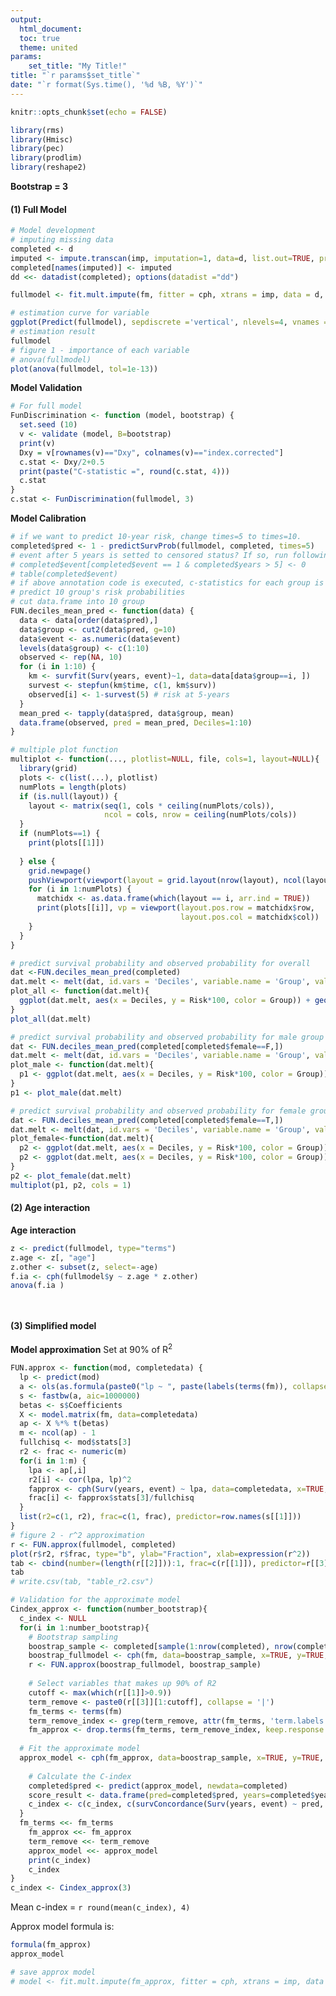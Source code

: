 ```yaml
---
output: 
  html_document:
  toc: true
  theme: united
params: 
    set_title: "My Title!"
title: "`r params$set_title`"
date: "`r format(Sys.time(), '%d %B, %Y')`"
---
```


```r
knitr::opts_chunk$set(echo = FALSE)

library(rms)
library(Hmisc)
library(pec)
library(prodlim)
library(reshape2)
```

**Bootstrap = 3**

#### (1) Full Model 
```r
# Model development 
# imputing missing data
completed <- d
imputed <- impute.transcan(imp, imputation=1, data=d, list.out=TRUE, pr=FALSE, check=FALSE) 
completed[names(imputed)] <- imputed
dd <<- datadist(completed); options(datadist ="dd")

fullmodel <- fit.mult.impute(fm, fitter = cph, xtrans = imp, data = d, x=TRUE, y=TRUE, surv=TRUE, time.inc=5)
```

```r
# estimation curve for variable
ggplot(Predict(fullmodel), sepdiscrete ='vertical', nlevels=4, vnames ='names')
# estimation result
fullmodel
# figure 1 - importance of each variable
# anova(fullmodel)
plot(anova(fullmodel, tol=1e-13))
```

**Model Validation**
```r
# For full model
FunDiscrimination <- function (model, bootstrap) {
  set.seed (10)
  v <- validate (model, B=bootstrap)
  print(v)
  Dxy = v[rownames(v)=="Dxy", colnames(v)=="index.corrected"]
  c.stat <- Dxy/2+0.5
  print(paste("C-statistic =", round(c.stat, 4)))
  c.stat
}
c.stat <- FunDiscrimination(fullmodel, 3)
```

**Model Calibration**
  
```r
# if we want to predict 10-year risk, change times=5 to times=10.
completed$pred <- 1 - predictSurvProb(fullmodel, completed, times=5)
# event after 5 years is setted to censored status? If so, run following code 
# completed$event[completed$event == 1 & completed$years > 5] <- 0
# table(completed$event)
# if above annotation code is executed, c-statistics for each group is slightly larger.
# predict 10 group's risk probabilities
# cut data.frame into 10 group
FUN.deciles_mean_pred <- function(data) {
  data <- data[order(data$pred),]
  data$group <- cut2(data$pred, g=10)
  data$event <- as.numeric(data$event)
  levels(data$group) <- c(1:10)
  observed <- rep(NA, 10)
  for (i in 1:10) {
    km <- survfit(Surv(years, event)~1, data=data[data$group==i, ])
    survest <- stepfun(km$time, c(1, km$surv))
    observed[i] <- 1-survest(5) # risk at 5-years
  }
  mean_pred <- tapply(data$pred, data$group, mean)
  data.frame(observed, pred = mean_pred, Deciles=1:10)
}

# multiple plot function
multiplot <- function(..., plotlist=NULL, file, cols=1, layout=NULL){
  library(grid)
  plots <- c(list(...), plotlist)
  numPlots = length(plots)
  if (is.null(layout)) {
    layout <- matrix(seq(1, cols * ceiling(numPlots/cols)),
                     ncol = cols, nrow = ceiling(numPlots/cols))
  }
  if (numPlots==1) {
    print(plots[[1]])
    
  } else {
    grid.newpage()
    pushViewport(viewport(layout = grid.layout(nrow(layout), ncol(layout))))
    for (i in 1:numPlots) {
      matchidx <- as.data.frame(which(layout == i, arr.ind = TRUE))
      print(plots[[i]], vp = viewport(layout.pos.row = matchidx$row,
                                      layout.pos.col = matchidx$col))
    }
  }
}

# predict survival probability and observed probability for overall
dat <-FUN.deciles_mean_pred(completed)
dat.melt <- melt(dat, id.vars = 'Deciles', variable.name = 'Group', value.name = 'Risk')
plot_all <- function(dat.melt){
  ggplot(dat.melt, aes(x = Deciles, y = Risk*100, color = Group)) + geom_point(size = 4) +  xlab("Tenth of predicted risk") + ylab("5 year risk (%)") + theme(axis.title.x = element_text(size=14), axis.title.y = element_text(size=14), axis.text.y = element_text(size=12)) + scale_x_continuous(breaks = NULL) + scale_y_continuous(breaks=seq(0, 100, 10)) + scale_color_manual(values = c("observed" = 'skyblue1','pred' = 'darkblue'), labels=c("observed" = 'Observed','pred' = 'Predicted')) + theme(legend.position="bottom", legend.title=element_blank(), legend.text = element_text(size = 12, face = "bold"))
}
plot_all(dat.melt)
```

```r
# predict survival probability and observed probability for male group
dat <- FUN.deciles_mean_pred(completed[completed$female==F,])
dat.melt <- melt(dat, id.vars = 'Deciles', variable.name = 'Group', value.name = 'Risk')
plot_male <- function(dat.melt){
  p1 <- ggplot(dat.melt, aes(x = Deciles, y = Risk*100, color = Group)) + geom_point(size = 4) +  xlab("Tenth of predicted risk") + ylab("5 year risk (%)") + theme(axis.title.x = element_text(size=14), axis.title.y = element_text(size=14), axis.text.y = element_text(size=12)) + scale_x_continuous(breaks = NULL) + scale_y_continuous(breaks=seq(0, 100, 10)) + scale_color_manual(values = c("observed" = 'skyblue1','pred' = 'darkblue'), labels=c("observed" = 'Observed','pred' = 'Predicted')) + theme(legend.position="bottom", legend.title=element_blank(), legend.text = element_text(size = 12, face = "bold")) + ggtitle("Male") 
}
p1 <- plot_male(dat.melt)

# predict survival probability and observed probability for female group
dat <- FUN.deciles_mean_pred(completed[completed$female==T,])
dat.melt <- melt(dat, id.vars = 'Deciles', variable.name = 'Group', value.name = 'Risk')
plot_female<-function(dat.melt){
  p2 <- ggplot(dat.melt, aes(x = Deciles, y = Risk*100, color = Group)) + geom_point(size = 4) +  xlab("Tenth of predicted risk") + ylab("5 year risk (%)") + theme(axis.title.x = element_text(size=14), axis.title.y = element_text(size=14), axis.text.y = element_text(size=12)) + scale_x_continuous(breaks = NULL) + scale_y_continuous(breaks=seq(0, 100, 10)) + scale_color_manual(values = c("observed" = 'pink','pred' = 'darkred'), labels=c("observed" = 'Observed','pred' = 'Predicted')) + theme(legend.position="bottom", legend.title=element_blank(), legend.text = element_text(size = 12, face = "bold")) + ggtitle("Female") 
  p2 <- ggplot(dat.melt, aes(x = Deciles, y = Risk*100, color = Group)) + geom_point(size = 4) +  xlab("Tenth of predicted risk") + ylab("5 year risk (%)") + theme(axis.title.x = element_text(size=14), axis.title.y = element_text(size=14), axis.text.y = element_text(size=12)) + scale_x_continuous(breaks = NULL) + scale_y_continuous(breaks=seq(0, 100, 10)) + scale_color_manual(values = c("observed" = 'pink','pred' = 'darkred'), labels=c("observed" = 'Observed','pred' = 'Predicted')) + theme(legend.position="bottom", legend.title=element_blank(), legend.text = element_text(size = 12, face = "bold")) + ggtitle("Female") 
}
p2 <- plot_female(dat.melt)
multiplot(p1, p2, cols = 1)
```

#### (2) Age interaction 
**Age interaction**
``` r
z <- predict(fullmodel, type="terms")
z.age <- z[, "age"]
z.other <- subset(z, select=-age)
f.ia <- cph(fullmodel$y ~ z.age * z.other)
anova(f.ia )
```

```r
```

```r
```

#### (3) Simplified model 
**Model approximation** 
  Set at 90% of R^2^

```r
FUN.approx <- function(mod, completedata) {
  lp <- predict(mod)
  a <- ols(as.formula(paste0("lp ~ ", paste(labels(terms(fm)), collapse = "+"))), sigma=1, data=completedata)
  s <- fastbw(a, aic=1000000)
  betas <- s$Coefficients
  X <- model.matrix(fm, data=completedata)
  ap <- X %*% t(betas)
  m <- ncol(ap) - 1
  fullchisq <- mod$stats[3]
  r2 <- frac <- numeric(m)
  for(i in 1:m) {
    lpa <- ap[,i]
    r2[i] <- cor(lpa, lp)^2
    fapprox <- cph(Surv(years, event) ~ lpa, data=completedata, x=TRUE, y=TRUE)
    frac[i] <- fapprox$stats[3]/fullchisq
  }
  list(r2=c(1, r2), frac=c(1, frac), predictor=row.names(s[[1]]))
}
# figure 2 - r^2 approximation
r <- FUN.approx(fullmodel, completed)
plot(r$r2, r$frac, type="b", ylab="Fraction", xlab=expression(r^2))
tab <- cbind(number=(length(r[[2]])):1, frac=c(r[[1]]), predictor=r[[3]])
tab
# write.csv(tab, "table_r2.csv")

# Validation for the approximate model
Cindex_approx <- function(number_bootstrap){
  c_index <- NULL
  for(i in 1:number_bootstrap){
    # Bootstrap sampling
    boostrap_sample <- completed[sample(1:nrow(completed), nrow(completed), replace = TRUE), ]
    boostrap_fullmodel <- cph(fm, data=boostrap_sample, x=TRUE, y=TRUE, surv=TRUE, time.inc=5)
    r <- FUN.approx(boostrap_fullmodel, boostrap_sample)
    
    # Select variables that makes up 90% of R2
    cutoff <- max(which(r[[1]]>0.9))
    term_remove <- paste0(r[[3]][1:cutoff], collapse = '|')
    fm_terms <- terms(fm)
    term_remove_index <- grep(term_remove, attr(fm_terms, 'term.labels'))
    fm_approx <- drop.terms(fm_terms, term_remove_index, keep.response = TRUE)
    
  # Fit the approximate model
  approx_model <- cph(fm_approx, data=boostrap_sample, x=TRUE, y=TRUE, surv=TRUE, time.inc=5)
    
    # Calculate the C-index
    completed$pred <- predict(approx_model, newdata=completed)
    score_result <- data.frame(pred=completed$pred, years=completed$years, event=completed$event)
    c_index <- c(c_index, c(survConcordance(Surv(years, event) ~ pred, score_result)$concordance))
  }
  fm_terms <<- fm_terms
	fm_approx <<- fm_approx
	term_remove <<- term_remove
	approx_model <<- approx_model
	print(c_index)
	c_index
}
c_index <- Cindex_approx(3)
```
Mean c-index = `r round(mean(c_index), 4)`

Approx model formula is: 
```r
formula(fm_approx)
approx_model

# save approx model
# model <- fit.mult.impute(fm_approx, fitter = cph, xtrans = imp, data = d, x=TRUE, y=TRUE, surv=TRUE, time.inc=5)
```

```r
```


